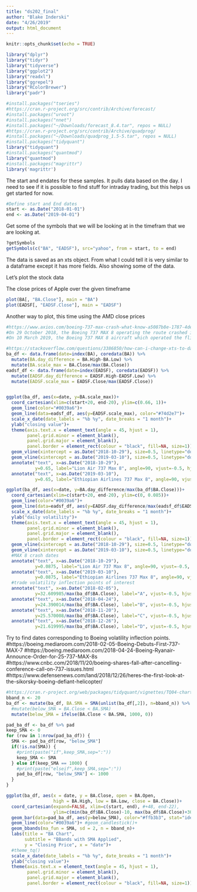```yaml
---
title: "ds202_final"
author: "Blake Inderski"
date: "4/26/2019"
output: html_document
---
```


```r
knitr::opts_chunk$set(echo = TRUE)
```

```r
library("dplyr")
library("tidyr")
library("tidyverse")
library("ggplot2")
library("readxl")
library("ggrepel")
library("RColorBrewer")
library("padr")

#install.packages("tseries")
#https://cran.r-project.org/src/contrib/Archive/forecast/
#install.packages("uroot")
#install.packages("nnet")
#install.packages("~/Downloads/forecast_8.4.tar", repos = NULL)
#https://cran.r-project.org/src/contrib/Archive/quadprog/
#install.packages("~/Downloads/quadprog_1.5-5.tar", repos = NULL)
#install.packages("tidyquant")
library("tidyquant")
#install.packages("quantmod")
library("quantmod")
#install.packages("magrittr")
library('magrittr')
```

The start and endates for these samples. It pulls data based on the day. I need to see if it is possible to find stuff for intraday trading, but this helps us get started for now. 


```r
#Define start and End dates
start <- as.Date("2018-01-01")
end <- as.Date("2019-04-01")
```

Get some of the symbols that we will be looking at in the timefram that we are looking at. 

```r
?getSymbols
getSymbols(c("BA", "EADSF"), src="yahoo", from = start, to = end)
```


The data is saved as an xts object. From what I could tell it is very similar to a dataframe except it has more fields. Also showing some of the data.


Let's plot the stock data

The close prices of Apple over the given timeframe
```r
plot(BA[, "BA.Close"], main = "BA")
plot(EADSF[, "EADSF.Close"], main = "EADSF")
```

Another way to plot, this time using the AMD close prices
```r
#https://www.axios.com/boeing-737-max-crash-what-know-a5087b8e-1787-4de5-bece-d1350d5695cf.html
#On 29 October 2018, the Boeing 737 MAX 8 operating the route crashed into the Java Sea 12 minutes after takeoff, killing all 189 passengers and crew.
#On 10 March 2019, the Boeing 737 MAX 8 aircraft which operated the flight crashed near the town of Bishoftu six minutes after takeoff, killing all 157 people aboard.

#https://stackoverflow.com/questions/3386850/how-can-i-change-xts-to-data-frame-and-keep-index
ba_df <- data.frame(date=index(BA), coredata(BA)) %>% 
  mutate(BA.day_difference = BA.High-BA.Low) %>%
  mutate(BA.scale_max = BA.Close/max(BA.Close))
eadsf_df <- data.frame(date=index(EADSF), coredata(EADSF)) %>% 
  mutate(EADSF.day_difference = EADSF.High-EADSF.Low) %>%
  mutate(EADSF.scale_max = EADSF.Close/max(EADSF.Close))


ggplot(ba_df, aes(x=date, y=BA.scale_max))+
  coord_cartesian(xlim=c(start+20, end-20), ylim=c(0.66, 1))+
  geom_line(color="#0039a6")+
  geom_line(data=eadsf_df, aes(y=EADSF.scale_max), color="#74d2e7")+
  scale_x_date(date_labels = "%b %y", date_breaks = "1 month")+
  ylab("closing value")+
  theme(axis.text.x = element_text(angle = 45, hjust = 1),
        panel.grid.minor = element_blank(),
        panel.grid.major = element_blank(),
        panel.border = element_rect(colour = "black", fill=NA, size=1))+
  geom_vline(xintercept = as.Date("2018-10-29"), size=0.5, linetype="dotted")+
  geom_vline(xintercept = as.Date("2019-03-10"), size=0.5, linetype="dotted")+
  annotate("text", x=as.Date("2018-10-29"), 
           y=0.65, label="Lion Air 737 Max 8", angle=90, vjust=-0.5, hjust=0, size=3)+
  annotate("text", x=as.Date("2019-03-10"), 
           y=0.65, label="Ethiopian Airlines 737 Max 8", angle=90, vjust=-0.5, hjust=0, size=3)

ggplot(ba_df, aes(x=date, y=BA.day_difference/max(ba_df$BA.Close)))+
  coord_cartesian(xlim=c(start+20, end-20), ylim=c(0, 0.085))+
  geom_line(color="#0039a6")+
  geom_line(data=eadsf_df, aes(y=EADSF.day_difference/max(eadsf_df$EADSF.Close)), color="#74d2e7")+
  scale_x_date(date_labels = "%b %y", date_breaks = "1 month")+
  ylab("daily volatility")+
  theme(axis.text.x = element_text(angle = 45, hjust = 1),
        panel.grid.minor = element_blank(),
        panel.grid.major = element_blank(),
        panel.border = element_rect(colour = "black", fill=NA, size=1))+
  geom_vline(xintercept = as.Date("2018-10-29"), size=0.5, linetype="dotted")+
  geom_vline(xintercept = as.Date("2019-03-10"), size=0.5, linetype="dotted")+
  #MAX 8 crash dates
  annotate("text", x=as.Date("2018-10-29"), 
           y=0.0875, label="Lion Air 737 Max 8", angle=90, vjust=-0.5, hjust=1, size=3)+
  annotate("text", x=as.Date("2019-03-10"), 
           y=0.0875, label="Ethiopian Airlines 737 Max 8", angle=90, vjust=-0.5, hjust=1, size=3)+
  #trade volatility inflection points of interest
  annotate("text", x=as.Date("2018-02-05"), 
           y=32.609985/max(ba_df$BA.Close), label="A", vjust=-0.5, hjust=0.5, size=3)+
  annotate("text", x=as.Date("2018-04-24"), 
           y=24.390014/max(ba_df$BA.Close), label="B", vjust=-0.5, hjust=0.5, size=3)+
  annotate("text", x=as.Date("2018-11-20"), 
           y=25.570008/max(ba_df$BA.Close), label="C", vjust=-0.5, hjust=0.5, size=3)+
  annotate("text", x=as.Date("2018-12-26"), 
           y=21.619995/max(ba_df$BA.Close), label="D", vjust=-0.5, hjust=0.5, size=3)
```

Try to find dates corresponding to Boeing volatility inflection points.
#https://boeing.mediaroom.com/2018-02-05-Boeing-Debuts-First-737-MAX-7
#https://boeing.mediaroom.com/2018-04-24-Boeing-Ryanair-Announce-Order-for-25-737-MAX-8s
#https://www.cnbc.com/2018/11/20/boeing-shares-fall-after-cancelling-conference-call-on-737-issues.html
#https://www.defensenews.com/land/2018/12/26/heres-the-first-look-at-the-sikorsky-boeing-defiant-helicopter/


```r
#https://cran.r-project.org/web/packages/tidyquant/vignettes/TQ04-charting-with-tidyquant.html
bband_n <- 20
ba_df <- mutate(ba_df, BA.SMA = SMA(unlist(ba_df[,2]), n=bband_n)) %>% 
  #mutate(below_SMA = BA.Close < BA.SMA)
  mutate(below_SMA = ifelse(BA.Close < BA.SMA, 1000, 0))

pad_ba_df <- ba_df %>% pad
keep_SMA <- 0
for (row in 1:nrow(pad_ba_df)) {
  SMA <- pad_ba_df[row, "below_SMA"]
  if(!is.na(SMA)) {
    #print(paste("if",keep_SMA,sep=":"))
    keep_SMA <- SMA
  } else if(keep_SMA == 1000) {
    #print(paste("elseif",keep_SMA,sep=":"))
    pad_ba_df[row, "below_SMA"] <- 1000
  }
}

ggplot(ba_df, aes(x = date, y = BA.Close, open = BA.Open, 
                  high = BA.High, low = BA.Low, close = BA.Close))+
  coord_cartesian(expand=FALSE, xlim=c(start, end), #+48, end-22),
                  ylim=c(min(ba_df$BA.Close)-10, max(ba_df$BA.Close)+30))+
  geom_bar(data=pad_ba_df, aes(y=below_SMA), color="#ffb3b3", stat="identity", width=1)+
  geom_line(color="#0039a6")+ #geom_candlestick()+
  geom_bbands(ma_fun = SMA, sd = 2, n = bband_n)+
  labs(title = "BA Chart", 
       subtitle = "BBands with SMA Applied", 
       y = "Closing Price", x = "date")+ 
  #theme_tq()
  scale_x_date(date_labels = "%b %y", date_breaks = "1 month")+
  ylab("closing value")+
  theme(axis.text.x = element_text(angle = 45, hjust = 1),
        panel.grid.minor = element_blank(),
        panel.grid.major = element_blank(),
        panel.border = element_rect(colour = "black", fill=NA, size=1))
```



